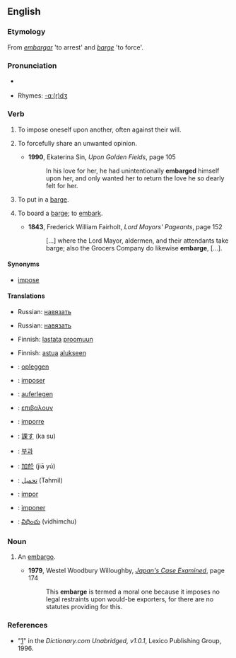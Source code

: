 ==English==

===Etymology===
From {{S.}} ''[[embargar]]'' 'to arrest' and {{E.}} ''[[barge]]'' 'to force'.

===Pronunciation===
* {{a|RP|US}} {{IPA|/əmˈbɑrdʒ/}}
*Rhymes: [[Rhymes:English:-ɑː(r)dʒ|-ɑː(r)dʒ]]

===Verb===
{{en-verb|embarg|es}}

# {{rfv-sense}} {{transitive}} To impose oneself upon another, often against their will.
# {{rfv-sense}} {{transitive}} To forcefully share an unwanted opinion.
#*'''1990''', Ekaterina Sin, ''Upon Golden Fields'', page 105
#*: In his love for her, he had unintentionally '''embarged''' himself upon her, and only wanted her to return the love he so dearly felt for her.
# {{transitive}} To put in a [[barge]].
# {{intransitive}} To board a [[barge]]; to [[embark]].
#*'''1843''', Frederick William Fairholt, ''Lord Mayors' Pageants'', page 152
#*: [...] where the Lord Mayor, aldermen, and their attendants take barge; also the Grocers Company do likewise '''embarge''', [...].

====Synonyms====
*[[impose]]

====Translations====
{{trans-top|to impose oneself upon another}}
*Russian: [[навязать]]
{{trans-mid}}
{{trans-bottom}}

{{trans-top|to forcefully share an unwanted opinion}}
*Russian: [[навязать]]
{{trans-mid}}
{{trans-bottom}}

{{trans-top|to put in a barge}}
*Finnish: [[lastata]] [[proomu|proomuun]]
{{trans-mid}}
{{trans-bottom}}

{{trans-top|to board a barge}}
*Finnish: [[astua]] [[alus|alukseen]]
{{trans-mid}}
{{trans-bottom}}

{{checktrans-top}}
*{{ttbc|Dutch}}:  [[opleggen]]
*{{ttbc|French}}: [[imposer]]
*{{ttbc|German}}: [[auferlegen]]
*{{ttbc|Greek}}: [[επιβαλουν]]
*{{ttbc|Italian}}: [[imporre]]
*{{ttbc|Japanese}}: [[課す]] (ka su)
{{checktrans-mid}}
*{{ttbc|Korean}}: [[부과]]
*{{ttbc|Mandarin}}: [[加於]] (jiā yú)
*{{ttbc|Persian}}: [[تحمیل]] (Tahmil)
*{{ttbc|Portuguese}}: [[impor]]
*{{ttbc|Spanish}}: [[imponer]]
*{{ttbc|Telugu}}: [[విధించు]] (vidhimchu)
{{checktrans-bottom}}

===Noun===
{{en-noun}}

# {{rare}} An [[embargo]].
#*'''1979''', Westel Woodbury Willoughby, ''[http://books.google.com/books?id=7J2ua2xblxcC&pg=PA174&dq=embarge&ei=ekJcR-23II3GiQH-nviHBA&sig=tk4ooNpsLxGDMAKyY7MqEWI8Crw Japan's Case Examined]'', page 174
#*: This '''embarge''' is termed a moral one because it imposes no legal restraints upon would-be exporters, for there are no statutes providing for this. 

===References===
*"[http://dictionary.reference.com/browse/embarge]" in the ''Dictionary.com Unabridged, v1.0.1'', Lexico Publishing Group, 1996.